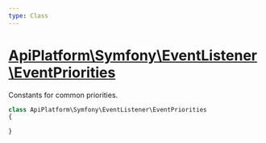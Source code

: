 ```yaml
---
type: Class
---
```


# [ApiPlatform\Symfony\EventListener\EventPriorities](/docs/reference/Symfony/EventListener/EventPriorities)

Constants for common priorities.


```php
class ApiPlatform\Symfony\EventListener\EventPriorities
{

}
```